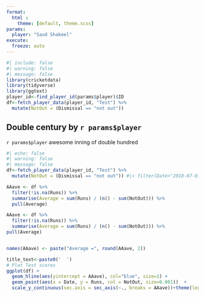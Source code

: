 ```yaml
---
format: 
  html :
    theme: [default, theme.scss]
params:
  player: "Saud Shakeel"
execute: 
  freeze: auto
---
```


```r
#| include: false
#| warning: false
#| message: false
library(cricketdata)
library(tidyverse)
library(ggtext)
player_id<-find_player_id(params$player)$ID
df<-fetch_player_data(player_id, "Test") %>%
  mutate(NotOut = (Dismissal == "not out"))

```



## Double century by **`r params$player`** 
`r params$player` awesome inning of double hundred
```r
#| echo: false
#| warning: false
#| message: false
df<-fetch_player_data(player_id, "Test") %>%
  mutate(NotOut = (Dismissal == "not out")) #|> filter(Date>"2018-07-01")

AAave <- df %>%
  filter(!is.na(Runs)) %>%
  summarise(Average = sum(Runs) / (n() - sum(NotOut))) %>%
  pull(Average)

AAave <- df %>%
  filter(!is.na(Runs)) %>%
  summarise(Average = sum(Runs) / (n() - sum(NotOut))) %>%
pull(Average)


names(AAave) <- paste("Average =", round(AAave, 2))

title_text<-paste0('  ')
# Plot Test scores
ggplot(df) +
  geom_hline(aes(yintercept = AAave), col="blue", size=1) +
  geom_point(aes(x = Date, y = Runs, col = NotOut, size=0.001))  +
  scale_y_continuous(sec.axis = sec_axis(~., breaks = AAave))+theme(legend.position = "none") +labs(title=title_text)+theme_minimal()
```
